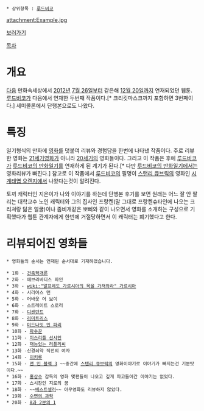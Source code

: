  * 상위항목 : [[루드비코]]

attachment:Example.jpg

[http://cartoon.media.daum.net/webtoon/view/taliofmovie 보러가기]

[[목차]]

= 개요 =
[[다음]] 만화속세상에서 [[2012년]] [[7월 26일]]부터 같은해 [[12월 20일]]까지 연재되었던 웹툰. [[루드비코]]가 다음에서 연재한 두번째 작품이다.[* 크리킷마스크까지 포함하면 3번째이다.] 세미콜론에서 단행본으로도 나왔다.

= 특징 =
일기형식의 만화에 [[영화]]를 덧붙여 리뷰와 경험담을 한번에 나타낸 작품이다. 주로 리뷰한 영화는 [[21세기]]영화가 아니라 [[20세기]]의 영화들이다. 그리고 이 작품은 후에 [[루드비코]]가 [[루드비코의 만화일기]]를 연재하게 된 계기가 된다.[* 다만 [[루드비코의 만화일기]]에서는 영화리뷰가 빠진다.] 참고로 이 작품에서 [[루드비코]]의 필명이 [[스탠리 큐브릭]]의 영화인 [[시계태엽 오렌지]]에서 나왔다는것이 알려진다.

토끼 캐릭터인 지은이가 나와 이야기를 하는데 단행본 후기를 보면 원래는 어느 잘 안 팔리는 대학교수 노인 캐릭터와 그의 집사인 프랑켄(말 그대로 프랑켄슈타인에 나오는 크리쳐랑 닮은 얼굴)이나 좀비개같은 뽀삐와 같이 나오면서 영화를 소개하는 구성으로 기획했다가 웹툰 관계자에게 한번에 거절당하면서 이 캐릭터는 폐기했다고 한다.

= 리뷰되어진 영화들 =

 * 영화들의 순서는 연재된 순서대로 기재하였습니다.

 * 1화 - [[건축학개론]]
 * 2화 - 에브리바디스 파인
 * 3화 - [[wiki:"알프레도 가르시아의 목을 가져와라" 가르시아]]
 * 4화 - 시리어스 맨
 * 5화 - 어바웃 어 보이
 * 6화 - 스트레이트 스로리
 * 7화 - [[디센던트]]
 * 8화 - [[리미트리스]]
 * 9화 - [[미드나잇 인 파리]]
 * 10화 - [[파수꾼]]
 * 11화 - [[미스리틀 선샤인]]
 * 12화 - [[재능있는 리플리씨]]
 * 13화 -신경쇠약 직전의 여자
 * 14화 - [[이키루]]
 * 15화 - [[맨 인 블랙 3]] ~~중간에 [[스탠리 큐브릭]]의 영화이야기로 이야기가 빠지는건 기분탓이다.~~
 * 16화 - [[홍상수]] 감독의 영화 몇편들이 나오고 깊게 파고들어간 이야기는 없었다.
 * 17화 - 스시장인 지로의 꿈
 * 18화 - ~~[[베스트셀러]]~~ 아무영화도 리뷰하지 않았다.
 * 19화 - [[수면의 과학]]
 * 20화 - [[8과 2분의 1]]
